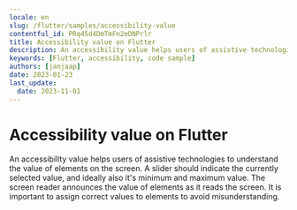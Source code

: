 ```yaml
---
locale: en
slug: /flutter/samples/accessibility-value
contentful_id: PRq45d4DmTmFn2eDNPrlr
title: Accessibility value on Flutter
description: An accessibility value helps users of assistive technologies to understand the value of elements on the screen.
keywords: [Flutter, accessibility, code sample]
authors: [janjaap]
date: 2023-01-23
last_update:
  date: 2023-11-01
---
```


# Accessibility value on Flutter

An accessibility value helps users of assistive technologies to understand the value of elements on the screen. A slider should indicate the currently selected value, and ideally also it's minimum and maximum value. The screen reader announces the value of elements as it reads the screen. It is important to assign correct values to elements to avoid misunderstanding.

<CodeSample id="accessibility-value" framework="flutter" locale="en"/>
